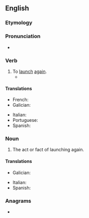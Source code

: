==English==

===Etymology===
{{prefix|en|re|launch}}

===Pronunciation===
* {{rhymes|en|ɔːntʃ}}

===Verb===
{{en-verb}}

# To [[launch]] [[again]].
#* {{quote-journal|en|date=2021 September 22|author=John Potter tells Paul Stephen|title=Your guide to Europe|journal=RAIL|page=65|text=After securing the rights from Thomas Cook, he '''relaunched''' it as an independent guide in March 2014.}}

====Translations====
{{trans-top|to launch again}}
* French: {{t+|fr|relancer}}
* Galician: {{t|gl|relanzar}}
{{trans-mid}}
* Italian: {{t+|it|rilanciare}}
* Portuguese: {{t+|pt|relançar}}
* Spanish: {{t+|es|relanzar}}
{{trans-bottom}}

===Noun===
{{en-noun}}

# The act or fact of launching again.

====Translations====
{{trans-top|act of launching again}}
* Galician: {{t+|gl|relanzamento|m}}
{{trans-mid}}
* Italian: {{t+|it|rilancio|m}}
* Spanish: {{t|es|relanzamiento|m}}
{{trans-bottom}}

===Anagrams===
* {{anagrams|en|a=acehlnru|launcher}}